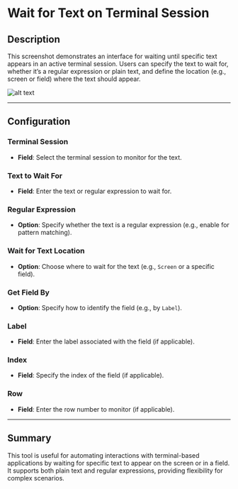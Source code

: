 # Wait for Text on Terminal Session

## Description

This screenshot demonstrates an interface for waiting until specific text appears in an active terminal session. Users can specify the text to wait for, whether it’s a regular expression or plain text, and define the location (e.g., screen or field) where the text should appear.

![alt text](../assets/terminal-emulation/wait-for-text-on-terminal-session.png)

---

## Configuration

### Terminal Session

- **Field**: Select the terminal session to monitor for the text.

### Text to Wait For

- **Field**: Enter the text or regular expression to wait for.

### Regular Expression

- **Option**: Specify whether the text is a regular expression (e.g., enable for pattern matching).

### Wait for Text Location

- **Option**: Choose where to wait for the text (e.g., `Screen` or a specific field).

### Get Field By

- **Option**: Specify how to identify the field (e.g., by `Label`).

### Label

- **Field**: Enter the label associated with the field (if applicable).

### Index

- **Field**: Specify the index of the field (if applicable).

### Row

- **Field**: Enter the row number to monitor (if applicable).

---

## Summary

This tool is useful for automating interactions with terminal-based applications by waiting for specific text to appear on the screen or in a field. It supports both plain text and regular expressions, providing flexibility for complex scenarios.